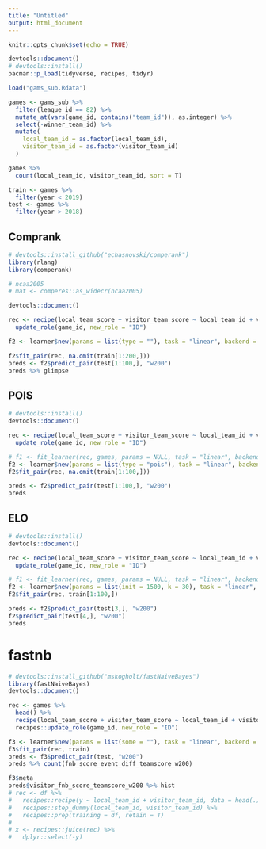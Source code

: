 ```yaml
---
title: "Untitled"
output: html_document
---
```


```r
knitr::opts_chunk$set(echo = TRUE)
```


```r
devtools::document()
# devtools::install()
pacman::p_load(tidyverse, recipes, tidyr)
```



```r
load("gams_sub.Rdata")

games <- gams_sub %>%
  filter(league_id == 82) %>%
  mutate_at(vars(game_id, contains("team_id")), as.integer) %>%
  select(-winner_team_id) %>%
  mutate(
    local_team_id = as.factor(local_team_id),
    visitor_team_id = as.factor(visitor_team_id)
  ) 

games %>% 
  count(local_team_id, visitor_team_id, sort = T)

train <- games %>% 
  filter(year < 2019)
test <- games %>% 
  filter(year > 2018)
```


## Comprank

```r
# devtools::install_github("echasnovski/comperank")
library(rlang)
library(comperank)

# ncaa2005
# mat <- comperes::as_widecr(ncaa2005)

devtools::document()

rec <- recipe(local_team_score + visitor_team_score ~ local_team_id + visitor_team_id + game_id, data = head(games)) %>%
  update_role(game_id, new_role = "ID")

f2 <- learner$new(params = list(type = ""), task = "linear", backend = "comprank")

f2$fit_pair(rec, na.omit(train[1:200,]))
preds <- f2$predict_pair(test[1:100,], "w200")
preds %>% glimpse
```


## POIS

```r
# devtools::install()
devtools::document()

rec <- recipe(local_team_score + visitor_team_score ~ local_team_id + visitor_team_id + game_id, data = head(games)) %>%
  update_role(game_id, new_role = "ID")

# f1 <- fit_learner(rec, games, params = NULL, task = "linear", backend = "goalmodel")
f2 <- learner$new(params = list(type = "pois"), task = "linear", backend = "goalmodel")
f2$fit_pair(rec, na.omit(train[1:100,]))

preds <- f2$predict_pair(test[1:100,], "w200")
preds
```


## ELO

```r
# devtools::install()
devtools::document()

rec <- recipe(local_team_score + visitor_team_score ~ local_team_id + visitor_team_id + game_id, data = head(games)) %>%
  update_role(game_id, new_role = "ID")

# f1 <- fit_learner(rec, games, params = NULL, task = "linear", backend = "goalmodel")
f2 <- learner$new(params = list(init = 1500, k = 30), task = "linear", backend = "elo")
f2$fit_pair(rec, train[1:100,])

preds <- f2$predict_pair(test[3,], "w200")
f2$predict_pair(test[4,], "w200")
preds
```


# fastnb

```r
# devtools::install_github("mskogholt/fastNaiveBayes")
library(fastNaiveBayes)
devtools::document()

rec <- games %>%
  head() %>%
  recipe(local_team_score + visitor_team_score ~ local_team_id + visitor_team_id + game_id, data = .) %>%
  recipes::update_role(game_id, new_role = "ID")

f3 <- learner$new(params = list(some = ""), task = "linear", backend = "fastnb")
f3$fit_pair(rec, train)
preds <- f3$predict_pair(test, "w200")
preds %>% count(fnb_score_event_diff_teamscore_w200)

f3$meta
preds$visitor_fnb_score_teamscore_w200 %>% hist
# rec <- df %>%
#   recipes::recipe(y ~ local_team_id + visitor_team_id, data = head(.)) %>%
#   recipes::step_dummy(local_team_id, visitor_team_id) %>%
#   recipes::prep(training = df, retain = T)
# 
# x <- recipes::juice(rec) %>%
#   dplyr::select(-y)
```







